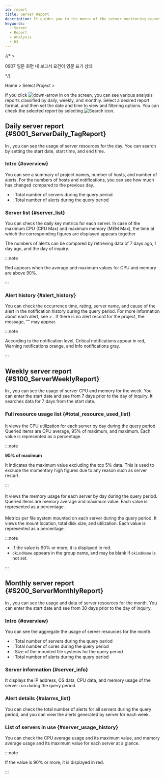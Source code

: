 ```yaml
---
id: report
title: Server Report
description: It guides you to the menus of the server monitoring report.
keywords:
  - Server
  - Report
  - Analysis
  - UI
---
```


{/* >

0907
일문 화면 내 보고서 요건이 영문 표기 상태

*/}

Home &gt; Select Project &gt; <Cmdname sid="side_report" className="uitext" />

If you click ![down-arrow](/img/down-arrow.svg) in <Cmdname sid="report" className="uitext" /> on the screen, you can see various analysis reports classified by daily, weekly, and monthly. Select a desired report format, and then set the date and time to view and filtering options. You can check the selected report by selecting ![Search icon](/img/ico-btn-search.png).

## Daily server report {#S001_ServerDaily_TagReport}

In <Cmdname sid="S001_ServerDaily_TagReport" className="uitext" report />, you can see the usage of server resources for the day. You can search by setting the start date, start time, and end time.

### Intro {#overview}

<ImgLang img='server_daily_report_01.png' desc='Daily Server Report summary'/>

You can see a summary of project names, number of hosts, and number of alerts. For the numbers of hosts and notifications, you can see how much has changed compared to the previous day.

- <Cmdname sid="host_count" className="b600" report/>: Total number of servers during the query period
- <Cmdname sid="alert_count" className="b600" report/>: Total number of alerts during the query period

### Server list {#server_list}

<ImgLang img='server_daily_report_02.png' desc='Daily Server Report - Server lists'/>

You can check the daily key metrics for each server. In case of the maximum CPU (CPU Max) and maximum memory (MEM Max), the time at which the corresponding figures are displayed appears together.

The numbers of alerts can be compared by retrieving data of 7 days ago, 1 day ago, and the day of inquiry.

:::note

<span class='loger'>Red</span> appears when the average and maximum values for CPU and memory are above 90%.

:::

### Alert history {#alert_history}

<ImgLang img='server_daily_report_03.png' desc='Alert List'/>

You can check the occurrence time, rating, server name, and cause of the alert in the notification history during the query period.
For more information about each alert, see <Cmdname sid="side_event" className="uitext" /> &gt; <Cmdname sid="side_eventHistory" className="uitext" />.
If there is no alert record for the project, the message, "<Cmdname sid="no_data" className="uitext" report />" may appear.

:::note

According to the notification level, <span class='loger'>Critical</span> notifications appear in <span class='loger'>red</span>, <span class='wer'>Warning</span> notifications <span class='wer'>orange</span>, and <span class='mstop'>Info</span> notifications <span class='mstop'>gray</span>.

:::

## Weekly server report {#S100_ServerWeeklyReport}

In <Cmdname sid="S100_ServerWeeklyReport" className="uitext" report/>, you can see the usage of server CPU and memory for the week.
You can enter the start date and see from 7 days prior to the day of inquiry.
It searches data for 7 days from the start date.

### Full resource usage list {#total_resource_used_list}

#### <Cmdname sid="_cpu" report/>

<ImgLang img='server_weekly_report_cpu.png' desc='Weekly total resource usage list - CPU'/>

It views the CPU utilization for each server by day during the query period.
Queried items are CPU average, 95% of maximum, and maximum. Each value is represented as a percentage.

:::note 

**95% of maximum**

It indicates the maximum value excluding the top 5% data. This is used to exclude the momentary high figures due to any reason such as server restart.

:::

#### <Cmdname sid="_mem" report/>

<ImgLang img='server_weekly_report_memory.png' desc='Weekly total resource usage list - Memory'/>

It views the memory usage for each server by day during the query period.
Queried items are memory average and maximum value. Each value is represented as a percentage.

#### <Cmdname sid="_disk" report/>

<ImgLang img='server_weekly_report_disk.png' desc='Weekly total resource usage list - Disk'/>

Metrics per file system mounted on each server during the query period.
It views the mount location, total disk size, and utilization. Each value is represented as a percentage.

:::note

- If the value is 90% or more, it is displayed in <span class='loger'>red</span>. 
- `okindName` appears in the group name, and may be blank if `okindName` is not set.

:::

## Monthly server report {#S200_ServerMonthlyReport}

In <Cmdname sid="S200_ServerMonthlyReport" className="uitext" report />, you can see the usage and data of server resources for the month.
You can enter the start date and see from 30 days prior to the day of inquiry.

### Intro {#overview}

<ImgLang img='server_monthly_report_01.png' desc='Monthly server report - summary'/>

You can see the aggregate the usage of server resources for the month.

- <Cmdname sid="total_host" className="b600" report/>: Total number of servers during the query period
- <Cmdname sid="total_core" className="b600" report/>: Total number of cores during the query period
- <Cmdname sid="total_disk" className="b600" report/>: Size of the mounted file systems for the query period
- <Cmdname sid="total_alarms" className="b600" report/>: Total number of alerts during the query period

### Server information {#server_info}

<ImgLang img='server_monthly_report_02.png' desc='Server information'/>

It displays the IP address, OS data, CPU data, and memory usage of the server run during the query period.

### Alert details {#alarms_list}

<ImgLang img='server_monthly_report_03.png' desc='Alert History'/>

You can check the total number of alerts for all servers during the query period, and you can view the alerts generated by server for each week.

### List of servers in use {#server_usage_history}

<ImgLang img='server_monthly_report_04.png' desc='Server Usage List'/>

You can check the CPU average usage and its maximum value, and memory average usage and its maximum value for each server at a glance.

:::note

If the value is 90% or more, it is displayed in <span class='loger'>red</span>. 

:::
